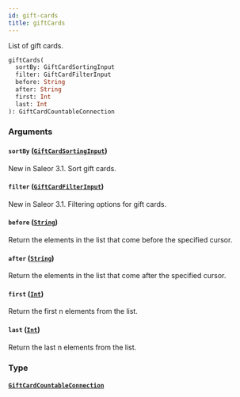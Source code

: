 ```yaml
---
id: gift-cards
title: giftCards
---
```


List of gift cards.

```graphql
giftCards(
  sortBy: GiftCardSortingInput
  filter: GiftCardFilterInput
  before: String
  after: String
  first: Int
  last: Int
): GiftCardCountableConnection

```

### Arguments

#### `sortBy` ([`GiftCardSortingInput`](/developer/api-reference/inputs/gift-card-sorting-input))

New in Saleor 3.1. Sort gift cards.

#### `filter` ([`GiftCardFilterInput`](/developer/api-reference/inputs/gift-card-filter-input))

New in Saleor 3.1. Filtering options for gift cards.

#### `before` ([`String`](/developer/api-reference/scalars/string))

Return the elements in the list that come before the specified cursor.

#### `after` ([`String`](/developer/api-reference/scalars/string))

Return the elements in the list that come after the specified cursor.

#### `first` ([`Int`](/developer/api-reference/scalars/int))

Return the first n elements from the list.

#### `last` ([`Int`](/developer/api-reference/scalars/int))

Return the last n elements from the list.

### Type

#### [`GiftCardCountableConnection`](/developer/api-reference/objects/gift-card-countable-connection)
